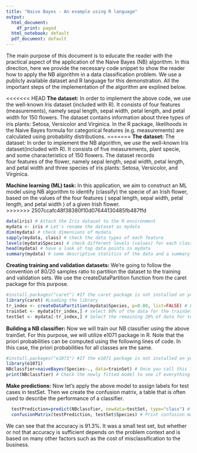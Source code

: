 ```yaml
---
title: "Naive Bayes - An example using R language"
output:
  html_document:
    df_print: paged
  html_notebook: default
  pdf_document: default
---
```

The main purpose of this document is to educate the reader with the practical aspect of the application of the Naive Bayes (NB) algorithm. In this direction, here we provide the necessary code snippet to show the reader how to apply the NB algorithm in a data classification problem. We use a publicly available dataset and R language for this demonstration. All the important steps of the implementation of the algorithm are explined below.

<<<<<<< HEAD
**The dataset:** In order to implement the above code, we use the well-known Iris dataset (included with R). It consists of four features (measurements), namely sepal length, sepal width, petal length, and petal width for 150 ﬂowers.  The dataset contains information about three types of iris plants: Setosa, Versicolor and Virginica. In the R package, likelihoods in the Naive Bayes formula for categorical features (e.g. measurements) are calculated using probability distributions.
=======
**The dataset:** The dataset: In order to implement the NB algorithm, we use the well-known Iris dataset(included with R). 
It consists of five measurements, plant specie, and some characteristics of 150 flowers. The dataset records  
four features of the flower, namely sepal length, sepal width, petal length, and petal width and three 
species of iris plants: Setosa, Versicolor, and Virginica.

**Machine learning (ML) task:** In this application, we aim to construct an ML model using NB algorithm to identify (classify) the specie of an Irish flower, based on the values of the four features ( sepal length, sepal width, petal length, and petal width ) of a given Irish flower.  
>>>>>>> 2507ccafc48f38380f10d07644130485fb487ffd

```r
data(iris) # Attach the Iris dataset to the R environment
mydata <- iris # Let's rename the dataset as mydata
dim(mydata) # check dimensions of mydata
sapply(mydata, class) # check the data types of each feature
levels(mydata$Species) # check different levels (values) for each class
head(mydata) # have a look at top data points in mydata
summary(mydata) # some descriptive statitics of the data and a summary of class distributions
```
**Creating training and validation datasets:** We’re going to follow the convention of 80/20 samples ratio to partition the dataset to the training and validation sets. We use the createDataPartition function from the caret package for this purpose.
```r
#install.packages("caret") #If the caret package is not installed on your system, uncomment this line to install it first
library(caret) #Loading the library
tr_index <- createDataPartition(mydata$Species, p=0.80, list=FALSE) # List of 80% of the rows
trainSet <- mydata[tr_index,] # select 80% of the data for the trainSet
testSet <- mydata[-tr_index,] # Select the remaining 20% of data for testSet
```
**Building a NB classifier:** Now we will train our NB classiﬁer using the above trainSet. For this purpose, we will utilize e1071 package in R. Note that the priori probabilities can be computed using the following lines of code. In this case, the 
priori probabilities for all classes are the same. 

```r
#install.packages("e1071") #If the e1071 package is not installed on your system, uncomment this line to install it first
library(e1071)
NBclassfier=naiveBayes(Species~., data=trainSet) # Once you call this line, R fits the NB model using trainSet
print(NBclassfier) # Check the newly fitted model to see if everything is OK.
```

**Make predictions:** Now let's apply the above model to assign labels for test cases in testSet. Then we create the confusion matrix, a table that is often used to describe the performance of a classifier.
```r
  testPrediction=predict(NBclassfier, newdata=testSet, type="class") # Assign labels for each test case
  confusionMatrix(testPrediction, testSet$Species) # Print confusion matrix 
```
We can see that the accuracy is 91.3%. It was a small test set, but whether or not that accuracy is sufficient depends on the problem context and is based on many other factors such as the cost of misclassification to the business.
